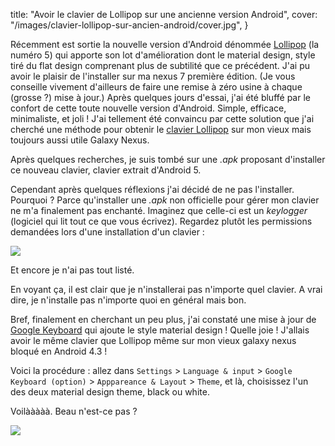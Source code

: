   title: "Avoir le clavier de Lollipop sur une ancienne version Android",
  cover: "/images/clavier-lollipop-sur-ancien-android/cover.jpg",
}

Récemment est sortie la nouvelle version d'Android dénommée [Lollipop](http://www.android.com/versions/lollipop-5-0/) (la numéro 5) qui apporte son lot d'amélioration dont le material design, style tiré du flat design comprenant plus de subtilité que ce précédent. J'ai pu avoir le plaisir de l'installer sur ma nexus 7 première édition. (Je vous conseille vivement d'ailleurs de faire une remise à zéro usine à chaque (grosse ?) mise à jour.) Après quelques jours d'essai, j'ai été bluffé par le confort de cette toute nouvelle version d'Android. Simple, efficace, minimaliste, et joli ! J'ai tellement été convaincu par cette solution que j'ai cherché une méthode pour obtenir le [clavier Lollipop](https://play.google.com/store/apps/details?id=com.google.android.inputmethod.latin&hl=en) sur mon vieux mais toujours aussi utile Galaxy Nexus.

Après quelques recherches, je suis tombé sur une _.apk_ proposant d'installer ce nouveau clavier, clavier extrait d'Android 5.

Cependant après quelques réflexions j'ai décidé de ne pas l'installer. Pourquoi ? Parce qu'installer une _.apk_ non officielle pour gérer mon clavier ne m'a finalement pas enchanté.
Imaginez que celle-ci est un _keylogger_ (logiciel qui lit tout ce que vous écrivez). Regardez plutôt les permissions demandées lors d'une installation d'un clavier :

![](/images/clavier-lollipop-sur-ancien-android/permission.png)

Et encore je n'ai pas tout listé.

En voyant ça, il est clair que je n'installerai pas n'importe quel clavier. A vrai dire, je n'installe pas n'importe quoi en général mais bon.

Bref, finalement en cherchant un peu plus, j'ai constaté une mise à jour de [Google Keyboard](<(https://play.google.com/store/apps/details?id=com.google.android.inputmethod.latin&hl=en)>) qui ajoute le style material design ! Quelle joie ! J'allais avoir le même clavier que Lollipop même sur mon vieux galaxy nexus bloqué en Android 4.3 !

Voici la procédure : allez dans `Settings` > `Language & input` > `Google Keyboard (option)` > `Apppareance & Layout` > `Theme`, et là, choisissez l'un des deux material design theme, black ou white.

Voilààààà. Beau n'est-ce pas ?

![](/images/clavier-lollipop-sur-ancien-android/new-keyboard.png)
